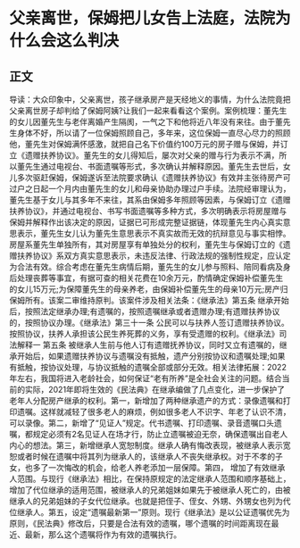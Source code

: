 # 父亲离世，保姆把儿女告上法庭，法院为什么会这么判决
## 正文
导读：大众印象中，父亲离世，孩子继承房产是天经地义的事情，为什么法院竟把父亲离世房子却判给了保姆阿姨?让我们一起来看看这个案例。案例梳理：董先生的女儿因董先生与老伴离婚产生隔阂，一气之下和他将近八年没有来往。由于董先生身体不好，所以请了一位保姆照顾自己，多年来，这位保姆一直尽心尽力的照顾他，董先生对保姆满怀感激，就把自己名下价值约100万元的房子赠与保姆，并订立《遗赠扶养协议》。董先生的女儿得知后，屡次对父亲的赠与行为表示不满，所以董先生通过电视台、书面遗嘱等形式，多次确认并解释原因。董先生去世后，女儿多次驱赶保姆，保姆遂诉至法院要求确认《遗赠扶养协议》有效并主张待房产可过户之日起一个月内由董先生的女儿和母亲协助办理过户手续。法院经审理认为，董先生基于女儿与其多年不来往，其系由保姆多年照顾等因素，与保姆订立《遗赠扶养协议》，并通过电视台、书写书面遗嘱等多种方式，多次明确表示将房屋赠与保姆并解释作出该决定的原因，证据已可形成完整证据链，体现董先生内心真实意思表示，董先生女儿认为董先生意思表示不真实故而无效的抗辩意见与事实相悖。房屋系董先生单独所有，其对房屋享有单独处分的权利，董先生与保姆订立的《遗赠扶养协议》系双方真实意思表示，未违反法律、行政法规的强制性规定，应认定为合法有效。综合考虑在董先生病情后期，董先生的女儿参与照料、陪同看病及身后处理丧葬等事宜，有据可查的相关花费在10余万元，酌情确定保姆补偿董先生的女儿15万元;为保障董先生的母亲养老，由保姆补偿董先生的母亲10万元;房产归保姆所有。该案二审维持原判。该案件涉及相关法条：《继承法》第五条 继承开始后，按照法定继承办理;有遗嘱的，按照遗嘱继承或者遗赠办理;有遗赠扶养协议的，按照协议办理。《继承法》第三十一条 公民可以与扶养人签订遗赠扶养协议。按照协议，扶养人承担该公民生养死葬的义务，享有受遗赠的权利。《继承法》司法解释一 第五条 被继承人生前与他人订有遗赠抚养协议，同时又立有遗嘱的，继承开始后，如果遗赠扶养协议与遗嘱没有抵触，遗产分别按协议和遗嘱处理;如果有抵触，按协议处理，与协议抵触的遗嘱全部或部分无效。相关法律拓展：2022年左右，我国将进入老龄社会，如何保证“老有所养”是全社会关注的问题。结合当前的实际，2021年即将生效的《民法典》在继承编做了几点变化，进一步保护了老年人分配房产继承的权利。第一，新增加了两种继承遗产的方式：录像遗嘱和打印遗嘱。这样就减轻了很多老人的麻烦，例如很多老人不识字、年老了认识不清，可以录像。第二，新增了“见证人”规定。代书遗嘱、打印遗嘱、录音遗嘱口头遗嘱，都规定必须有2名见证人在场才行，防止立遗嘱被迫无奈，确保遗嘱出自老人内心的想法。第三，新增继承人宽恕制度。继承人确有悔改表现，被继承人表示宽恕或者时候在遗嘱中将其列为继承人的，该继承人不丧失继承权。对于不孝的子女，也多了一次悔改的机会，给老人养老添加一层保障。第四， 增加了有效继承人范围。与现行《继承法》相比，在保持原规定的法定继承人范围和顺序基础上，增加了代位继承的适用范围，被继承人的兄弟姐妹如果先于被继承人死亡的，由被继承人的兄弟姐妹的子女代位继承。也就是把侄子、侄女、外甥、外甥女也列为代位继承人。第五，设定“遗嘱最新第一”原则。现行《继承法》是以公证遗嘱优先为原则，《民法典》修改后，只要是合法有效的遗嘱，哪个遗嘱的时间距离现在最近、最新，那么这个遗嘱将作为有效的遗嘱执行。